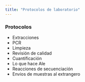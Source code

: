 ```yaml
---
title: "Protocolos de laboratorio"
---
```


### Protocolos

- Extracciones 
- PCR
- Limpieza 
- Revisión de calidad
- Cuantificación 
- Lo que hace Ale 
- Reacciones de secuenciación 
- Envios de muestras al extrangero 

